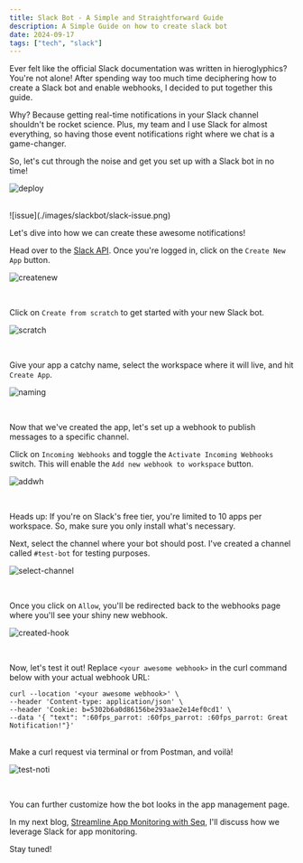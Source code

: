 ```yaml
---
title: Slack Bot - A Simple and Straightforward Guide
description: A Simple Guide on how to create slack bot
date: 2024-09-17
tags: ["tech", "slack"]
---
```


Ever felt like the official Slack documentation was written in hieroglyphics? You're not alone! After spending way too much time deciphering how to create a Slack bot and enable webhooks, I decided to put together this guide.

Why? Because getting real-time notifications in your Slack channel shouldn't be rocket science. Plus, my team and I use Slack for almost everything, so having those event notifications right where we chat is a game-changer.

So, let's cut through the noise and get you set up with a Slack bot in no time!


![deploy](./images/slackbot/slack-deploy.png)

<br />
![issue](./images/slackbot/slack-issue.png)

<br />

Let's dive into how we can create these awesome notifications!

Head over to the [Slack API](https://api.slack.com/apps). Once you're logged in, click on the `Create New App` button.

![createnew](./images/slackbot/create-new.png)

<br />

Click on `Create from scratch` to get started with your new Slack bot.

![scratch](./images/slackbot/scratch.png)

<br />

Give your app a catchy name, select the workspace where it will live, and hit `Create App`.

![naming](./images/slackbot/naming.png)

<br />

Now that we've created the app, let's set up a webhook to publish messages to a specific channel.

Click on `Incoming Webhooks` and toggle the `Activate Incoming Webhooks` switch. This will enable the `Add new webhook to workspace` button.

![addwh](./images/slackbot/add-new-wh.png)

<br />

Heads up: If you're on Slack's free tier, you're limited to 10 apps per workspace. So, make sure you only install what's necessary.

Next, select the channel where your bot should post. I've created a channel called `#test-bot` for testing purposes.

![select-channel](./images/slackbot/select-channel.png)

<br />

Once you click on `Allow`, you'll be redirected back to the webhooks page where you'll see your shiny new webhook.

![created-hook](./images/slackbot/created-hook.png)

<br />

Now, let's test it out! Replace `<your awesome webhook>` in the curl command below with your actual webhook URL:

```curl
curl --location '<your awesome webhook>' \
--header 'Content-type: application/json' \
--header 'Cookie: b=5302b6a0d86156be293aae2e14ef0cd1' \
--data '{ "text": ":60fps_parrot: :60fps_parrot: :60fps_parrot: Great Notification!"}'
```

<br />
Make a curl request via terminal or from Postman, and voilà!

![test-noti](./images/slackbot/test-noti.png)

<br />

You can further customize how the bot looks in the app management page.

In my next blog, [Streamline App Monitoring with Seq](../seq-monitoring), I'll discuss how we leverage Slack for app monitoring.

Stay tuned!

